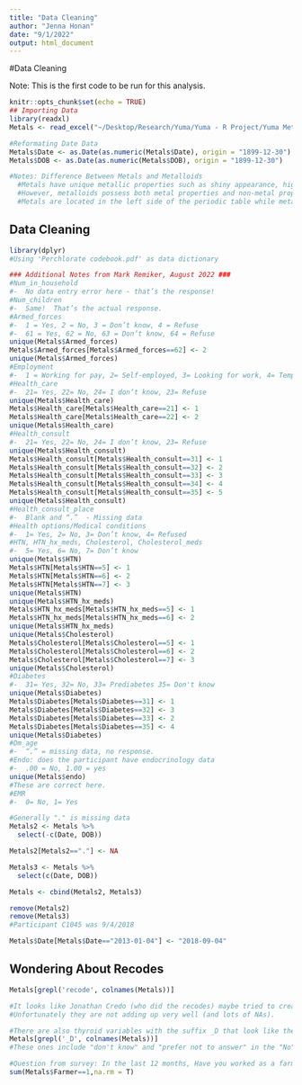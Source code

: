 ```yaml
---
title: "Data Cleaning"
author: "Jenna Honan"
date: "9/1/2022"
output: html_document
---
```


#Data Cleaning

Note: This is the first code to be run for this analysis.

```r
knitr::opts_chunk$set(echo = TRUE)
## Importing Data
library(readxl)
Metals <- read_excel("~/Desktop/Research/Yuma/Yuma - R Project/Yuma Metals Project_EMR_Editted 23Aug2021 mental health & ID removed.xlsx", sheet = "Sqrt 2")

#Reformating Date Data
Metals$Date <- as.Date(as.numeric(Metals$Date), origin = "1899-12-30")
Metals$DOB <- as.Date(as.numeric(Metals$DOB), origin = "1899-12-30")

#Notes: Difference Between Metals and Metalloids
  #Metals have unique metallic properties such as shiny appearance, high density, higher melting points and electric conductivity. 
  #However, metalloids possess both metal properties and non-metal properties. 
  #Metals are located in the left side of the periodic table while metalloids are in the middle of metals and non-metals.
```

## Data Cleaning
```r
library(dplyr)
#Using 'Perchlorate codebook.pdf' as data dictionary

### Additional Notes from Mark Remiker, August 2022 ###
#Num_in_household 
#-	No data entry error here - that’s the response!  
#Num_children
#-	Same!  That’s the actual response.  
#Armed_forces
#-	1 = Yes, 2 = No, 3 = Don’t know, 4 = Refuse
#-	61 = Yes, 62 = No, 63 = Don’t know, 64 = Refuse
unique(Metals$Armed_forces)
Metals$Armed_forces[Metals$Armed_forces==62] <- 2
unique(Metals$Armed_forces)
#Employment
#-	1 = Working for pay, 2= Self-employed, 3= Looking for work, 4= Temporarily laid off, 5 = Retired, 6= A homemaker, 7= Student, 8= Permanently disabled, 9= Maternity/sick leave, 10= Other, 11= Don’t know, 12 = Refused
#Health_care
#-	21= Yes, 22= No, 24= I don’t know, 23= Refuse
unique(Metals$Health_care)
Metals$Health_care[Metals$Health_care==21] <- 1
Metals$Health_care[Metals$Health_care==22] <- 2
unique(Metals$Health_care)
#Health_consult
#-	21= Yes, 22= No, 24= I don’t know, 23= Refuse
unique(Metals$Health_consult)
Metals$Health_consult[Metals$Health_consult==31] <- 1
Metals$Health_consult[Metals$Health_consult==32] <- 2
Metals$Health_consult[Metals$Health_consult==33] <- 3
Metals$Health_consult[Metals$Health_consult==34] <- 4
Metals$Health_consult[Metals$Health_consult==35] <- 5
unique(Metals$Health_consult)
#Health_consult_place
#-	Blank and “.”  - Missing data
#Health options/Medical conditions
#-	1= Yes, 2= No, 3= Don’t know, 4= Refused 
#HTN, HTN_hx_meds, Cholesterol, Cholesterol_meds
#-	5= Yes, 6= No, 7= Don’t know 
unique(Metals$HTN)
Metals$HTN[Metals$HTN==5] <- 1
Metals$HTN[Metals$HTN==6] <- 2
Metals$HTN[Metals$HTN==7] <- 3
unique(Metals$HTN)
unique(Metals$HTN_hx_meds)
Metals$HTN_hx_meds[Metals$HTN_hx_meds==5] <- 1
Metals$HTN_hx_meds[Metals$HTN_hx_meds==6] <- 2
unique(Metals$HTN_hx_meds)
unique(Metals$Cholesterol)
Metals$Cholesterol[Metals$Cholesterol==5] <- 1
Metals$Cholesterol[Metals$Cholesterol==6] <- 2
Metals$Cholesterol[Metals$Cholesterol==7] <- 3
unique(Metals$Cholesterol)
#Diabetes
#-	31= Yes, 32= No, 33= Prediabetes 35= Don't know
unique(Metals$Diabetes)
Metals$Diabetes[Metals$Diabetes==31] <- 1
Metals$Diabetes[Metals$Diabetes==32] <- 3
Metals$Diabetes[Metals$Diabetes==33] <- 2
Metals$Diabetes[Metals$Diabetes==35] <- 4
unique(Metals$Diabetes)
#Dm_age
#-	“.” = missing data, no response.
#Endo: does the participant have endocrinology data
#-	.00 = No, 1.00 = yes 
unique(Metals$endo)
#These are correct here.
#EMR
#-	0= No, 1= Yes

#Generally "." is missing data
Metals2 <- Metals %>% 
  select(-c(Date, DOB))

Metals2[Metals2=="."] <- NA

Metals3 <- Metals %>% 
  select(c(Date, DOB))

Metals <- cbind(Metals2, Metals3)

remove(Metals2)
remove(Metals3)
#Participant C1045 was 9/4/2018

Metals$Date[Metals$Date=="2013-01-04"] <- "2018-09-04"
```

## Wondering About Recodes
```r
Metals[grepl('recode', colnames(Metals))]

#It looks like Jonathan Credo (who did the recodes) maybe tried to create dummy variables from the categorical variables?
#Unfortunately they are not adding up very well (and lots of NAs).

#There are also thyroid variables with the suffix _D that look like they are dummy variables.
Metals[grepl('_D', colnames(Metals))]
#These ones include "don't know" and "prefer not to answer" in the "No" category.
```

```r
#Question from survey: In the last 12 months, Have you worked as a farmer, rancher, or agricultural worker?
sum(Metals$Farmer==1,na.rm = T)

```
